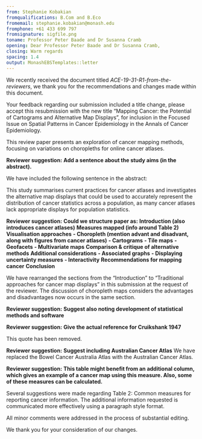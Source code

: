 ```yaml
---
from: Stephanie Kobakian
fromqualifications: B.Com and B.Eco
fromemail: stephanie.kobakian@monash.edu
fromphone: +61 433 699 797
fromsignature: sigfile.png
toname: Professor Peter Baade and Dr Susanna Cramb
opening: Dear Professor Peter Baade and Dr Susanna Cramb,
closing: Warm regards
spacing: 1.4
output: MonashEBSTemplates::letter
---
```


We recently received the document titled *ACE-19-31-R1-from-the-reviewers*, we thank you for the recommendations and changes made within this document.

Your feedback regarding our submission included a title change, please accept this resubmission with the new title "Mapping Cancer: the Potential of Cartograms and Alternative Map Displays", for inclusion in the Focused Issue on Spatial Patterns in Cancer Epidemiology in the Annals of Cancer Epidemiology.

This review paper presents an exploration of cancer mapping methods, focusing on variations on choropleths for online cancer atlases.

**Reviewer suggestion:**
**Add a sentence about the study aims (in the abstract).**

We have included the following sentence in the abstract:

This study summarises current practices for cancer atlases and investigates the alternative map displays that could be used to accurately represent the distribution of cancer statistics across a population, as many cancer atlases lack appropriate displays for population statistics.


**Reviewer suggestion:**
**Could we structure paper as:**
**Introduction (also introduces cancer atlases)**
**Measures mapped (info around Table 2)**
**Visualisation approaches**
**- Choropleth (mention advant and disadvant, along with figures from cancer atlases)**
**- Cartograms**
**- Tile maps**
**- Geofacets**
**- Multivariate maps**
**Comparison & critique of alternative methods**
**Additional considerations**
**- Associated graphs**
**- Displaying uncertainty measures**
**- Interactivity**
**Recommendations for mapping cancer**
**Conclusion**

We have rearranged the sections from the "Introduction" to "Traditional approaches for cancer map displays" in this submission at the request of the reviewer. The discussion of choropleth maps considers the advantages and disadvantages now occurs in the same section.

**Reviewer suggestion:**
**Suggest also noting development of statistical methods and software**



**Reviewer suggestion:**
**Give the actual reference for Cruikshank 1947**

This quote has been removed.

**Reviewer suggestion:**
**Suggest including Australian Cancer Atlas**
We have replaced the Bowel Cancer Australia Atlas with the Australian Cancer Atlas.



**Reviewer suggestion:**
**This table might benefit from an additional column, which gives an example of a cancer map using this measure. Also, some of these measures can be calculated.**

Several suggestions were made regarding Table 2: Common measures for reporting cancer information.
The additional information requested is communicated more effectively using a paragraph style format.




All minor comments were addressed in the process of substantial editing.


We thank you for your consideration of our changes.



